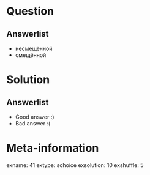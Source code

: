 Question
========


Answerlist
----------
*  несмещённой
*  смещённой

Solution
========

Answerlist
----------
*  Good answer :)
*  Bad answer :(

Meta-information
================
exname: 41
extype: schoice
exsolution: 10
exshuffle: 5
